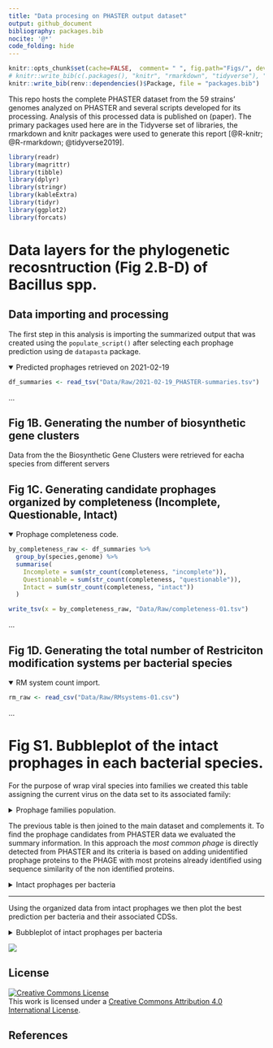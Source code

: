 ```yaml
---
title: "Data procesing on PHASTER output dataset"
output: github_document
bibliography: packages.bib
nocite: '@*'
code_folding: hide
---
```


```r
knitr::opts_chunk$set(cache=FALSE,  comment= " ", fig.path="Figs/", dev = c("png","pdf"))
# knitr::write_bib(c(.packages(), "knitr", "rmarkdown", "tidyverse"), "packages.bib")
knitr::write_bib(renv::dependencies()$Package, file = "packages.bib")
```

This repo hosts the complete PHASTER dataset from the 59 strains' genomes analyzed on PHASTER and several scripts developed for its processing. Analysis of this processed data is published on (paper). The primary packages used here are in the Tidyverse set of libraries, the rmarkdown and knitr packages were used to generate this report [@R-knitr; @R-rmarkdown; @tidyverse2019].

```r
library(readr)
library(magrittr)
library(tibble)
library(dplyr)
library(stringr)
library(kableExtra)
library(tidyr)
library(ggplot2)
library(forcats)
```

# Data layers for the phylogenetic recosntruction (Fig 2.B-D) of **Bacillus** spp.


## Data importing and processing

The first step in this analysis is importing the summarized output that was created using the `populate_script()` after selecting each prophage prediction using de `datapasta` package.

<details open>
<summary>Predicted prophages retrieved on 2021-02-19</summary>

```r
df_summaries <- read_tsv("Data/Raw/2021-02-19_PHASTER-summaries.tsv")
```

<p>...</p>
</details> 




## Fig 1B. Generating the number of biosynthetic gene clusters

Data from the the Biosynthetic Gene Clusters were retrieved for eacha species from different servers

## Fig 1C. Generating candidate prophages organized by completeness (Incomplete, Questionable, Intact)

<details open>
<summary> Prophage completeness code. </summary>

```r
by_completeness_raw <- df_summaries %>% 
  group_by(species,genome) %>%
  summarise(
    Incomplete = sum(str_count(completeness, "incomplete")),
    Questionable = sum(str_count(completeness, "questionable")),
    Intact = sum(str_count(completeness, "intact"))
  )

write_tsv(x = by_completeness_raw, "Data/Raw/completeness-01.tsv")
```

<p>...</p>
</details> 

## Fig 1D. Generating the total number of Restriciton modification systems per bacterial species

<details open>
<summary> RM system count import. </summary>

```r
rm_raw <- read_csv("Data/Raw/RMsystems-01.csv")
```

<p>...</p>
</details> 

# Fig S1. Bubbleplot of the intact prophages in each bacterial species.

For the purpose of wrap viral species into families we created this table assigning the current virus on the data set to its associated family:

<details close>
<summary> Prophage families population. </summary>

```r
phage_family <- tribble(
  ~most_common_phage, ~phage_family,
  'Brevibacillus Jimmer1' , 'Myoviridae',
  'Brevibacillus Jimmer2' , 'Myoviridae',
  'Brevibacillus Abouo', 'Myoviridae',
  'Brevibacillus Jenst' , 'Siphoviridae',
  'Brevibacillus Osiris', 'Myoviridae',
  'Paenibacillus HB10c2' , 'Siphoviridae',
  'Paenibacillus Harrison' , 'Siphoviridae', 
  'Paenibacillus Tripp' , 'Siphoviridae',
  'Deep s_D6E' , 'Myoviridae',
  'Listeria 2389' , 'Siphoviridae',
  'Listeria A006' , 'Siphoviridae',
  'Listeria vB_LmoS_188', 'Siphoviridae',
  'Listeria B054', 'Myoviridae',
  'Thermus phi OH2' , 'Myoviridae',
  'Geobacillus E3', 'Siphoviridae',
  'Geobacillus GBSV1' , 'Myoviridae',
  'Staphylococcus vB_SepS_SEP9' , 'Siphoviridae',
  'Staphylococcus SPbeta_like' , 'Siphoviridae',
  'Clostridium phiCT9441A' , 'Myoviridae',
  'Clostridium phiCD27' , 'Myoviridae',
  'Clostridium phiMMP02' , 'Myoviridae',
  'Clostridium phiCD505', 'Myoviridae',
  'Clostridium phiCT453A', 'Myoviridae',
  'Clostridium phiSM101' , 'Siphoviridae',
  'Clostridium c_st', 'Siphoviridae',
  'Clostridium phiCD111', 'Siphoviridae',
  'Clostridium phiCD211', 'Siphoviridae',
  'Bacillus SPP1' , 'Siphoviridae',
  'Bacillus phi105' , 'Siphoviridae',
  'Bacillus virus 1' , 'Myoviridae',
  'Bacillus Bam35c' , 'Tectiviridae',
  'Bacillus phBC6A51' , 'Siphoviridae',
  'Bacillus phBC6A52' , 'Siphoviridae',
  'Bacillus PM1' , 'Siphoviridae',
  'Bacillus WBeta' , 'Siphoviridae',
  'Bacillus phIS3501' , 'Siphoviridae',
  'Bacillus BtCS33' , 'Siphoviridae',
  'Bacillus SPbeta' , 'Siphoviridae',
  'Bacillus phi4J1' , 'Siphoviridae',
  'Bacillus BalMu1' , 'Myoviridae',
  'Bacillus AR9', 'Myoviridae',
  'Bacillus Bam35c', 'Tectiviridae',
  'Bacillus Bobb' , 'Herelleveridae',
  'Bacillus BtCS33', 'Siphoviridae',
  'Bacillus Eyuki' , 'Herelleveridae',
  'Bacillus G', 'Myoviridae',
  'Bacillus IEBH', 'Siphoviridae',
  'Bacillus JBP901', 'Herelleveridae',
  'Bacillus JL', 'Herelleveridae',
  'Bacillus Palmer', 'Podoviridae',
  'Bacillus PBS1', 'Myoviridae',
  'Bacillus PfEFR_5', 'Siphoviridae',
  'Bacillus phiCM3', 'Siphoviridae',
  'Bacillus phiNIT1', 'Herelleveridae',
  'Bacillus Pony', 'Herelleveridae',
  'Bacillus SP_10', 'Herelleveridae',
  'Bacillus vB_BhaS_171', 'Siphoviridae',
  'Bacillus Waukesha92' , 'Siphoviridae',
  'Bacillus Finn', 'Siphoviridae',
  'Bacillus Fah', 'Siphoviridae',
  'Enterobacteria phi92', 'Myoviridae',
  'Enterococcus phiEf11', 'Siphoviridae',
  'Enterobacteria vB_KleM_RaK2', 'Myoviridae',
  'Lactobacillus JCL1032', 'Siphoviridae',
  'Lactobacillus phiAT3', 'Siphoviridae',
  'Planktothrix PaV_LD', 'Siphoviridae',
  'Sphingomonas PAU', 'Myoviridae',
  'Cellulophaga phiSM', 'Myoviridae',
  'Staphylococcus SpaA1' , 'Siphoviridae',
  'Synechococcus S_SKS1' , 'Myoviridae',
  'Escherichia RCS47' , 'Myoviridae'
)

kable(phage_family[1:5,])
```

<p>...</p>
</details> 

The previous table is then joined to the main dataset and complements it. To find the prophage candidates from PHASTER data we evaluated the summary information. In this approach the *most common phage* is directly detected from PHASTER and its criteria is based on adding unidentified prophage proteins to the PHAGE with most proteins already identified using sequence similarity of the non identified proteins.

<details close>
<summary> Intact prophages per bacteria </summary>

```r
intact_phages_summary_cleaned <- df_summaries %>%
  separate(most_common_phage, c("most_common_phage", "phage_proteins"), sep = "\\(") %>%
  relocate(species) %>%
  arrange(species) %>%
  mutate(
    phage_proteins = str_replace(phage_proteins, "\\)", ""),
    most_common_phage = str_remove(most_common_phage, "PHAGE_"),
    species = str_replace(species, "Bacillus", "B."),
    species = as.factor(species),
    phage_proteins = as.numeric(phage_proteins),
    most_common_phage = str_replace(most_common_phage, "_", " "),
    most_common_phage = str_replace(most_common_phage, "Bacill", "Bacillus"),
    most_common_phage = str_replace(most_common_phage, "Brevib", "Brevibacillus"),
    most_common_phage = str_replace(most_common_phage, "Clostr", "Clostridium"),
    most_common_phage = str_replace(most_common_phage, "Thermu", "Thermus phi"),
    most_common_phage = str_replace(most_common_phage, "Paenib", "Paenibacillus"),
    most_common_phage = str_replace(most_common_phage, "Bacillus 1", "Bacillus virus 1"),
    most_common_phage = str_replace(most_common_phage, "Lister", "Listeria"),
    most_common_phage = str_replace(most_common_phage, "Geobac", "Geobacillus"),
    most_common_phage = str_replace(most_common_phage, "Staphy", "Staphylococcus"),
    most_common_phage = str_replace(most_common_phage, "Entero phi92", "Enterobacteria phi92"),
    most_common_phage = str_replace(most_common_phage, "Entero phiEf11", "Enterococcus phiEf11"),
    most_common_phage = str_replace(most_common_phage, "Entero vB_KleM_RaK2", "Enterobacteria vB_KleM_RaK2"),
    most_common_phage = str_replace(most_common_phage, "Lactob", "Lactobacillus"),
    most_common_phage = str_replace(most_common_phage, "Sphing", "Sphingomonas"),
    most_common_phage = str_replace(most_common_phage, "Cellul", "Cellulophaga"),
    most_common_phage = str_replace(most_common_phage, "Plankt", "Planktothrix"),
    most_common_phage = str_replace(most_common_phage, "Synech", "Synechococcus"),
    most_common_phage = str_replace(most_common_phage, "Escher", "Escherichia")
  ) %>%
  separate(most_common_phage, c("most_common_phage", "phage_nc_id"), sep = "_NC_") %>%
  inner_join(phage_family)
```

<p>...</p>
</details> 

***

Using the organized data from intact prophages we then plot the best prediction per bacteria and their associated CDSs.

<details close>
<summary> Bubbleplot of intact prophages per bacteria </summary>

```r
bubbleplot_plot_summary <- intact_phages_summary_cleaned %>% 
  filter(completeness == "intact") %>%
  select(species, most_common_phage, phage_proteins, phage_family) %>%
  mutate(epithet = as_factor(word(species,2))) %>% 
  pivot_wider(names_from = "most_common_phage", values_from = "phage_proteins", values_fill = 0, values_fn = sum) %>% 
  pivot_longer(cols = -c(species, epithet, phage_family), names_to = "most_common_phage", values_to = "phage_proteins") %>%
  filter(phage_proteins > 0) %>%
  ggplot(aes(most_common_phage, species, size = phage_proteins, color = phage_family)) +
  geom_point() +
  facet_grid(rows = vars(epithet), scales = "free", space = "free") +
  theme_bw() +
  scale_size_area(max_size = 8) +
  scale_color_brewer(palette = "Dark2") +
  facet_grid(rows = vars(epithet), cols = vars(phage_family), scales = "free", space = "free") +
  guides(color = guide_legend(override.aes = list(size=9))) +
  theme(
    axis.text.x = element_text(angle = 90, vjust = 0.5, hjust = 1, size = 13, face = "italic"),
    axis.text.y = element_text(size = 13, face = "italic"),
    axis.title.x = element_text(size = 16, face = "bold"),
    axis.title.y = element_text(size = 16, face = "bold"),
    strip.background = element_blank(),
    strip.text.y = element_blank(),
    strip.text.x = element_blank(),
    legend.position = "right"
  ) +
  labs(
    x = "Prophage candidates",
    y = "Bacterial species",
    size = "CDS hits",
    color = "Phage family"
)

# ggsave("Figs/bubbleplot-summary-01.pdf", width = 14, height = 16)

# bubbleplot_plot_summary
```

<p>...</p>
</details> 

![](Figs/bubbleplot-summary-1.png)

## License

<a rel="license" href="http://creativecommons.org/licenses/by/4.0/"><img src="https://i.creativecommons.org/l/by/4.0/88x31.png" alt="Creative Commons License" style="border-width:0"/></a><br />This work is licensed under a <a rel="license" href="http://creativecommons.org/licenses/by/4.0/">Creative Commons Attribution 4.0 International License</a>.


## References
